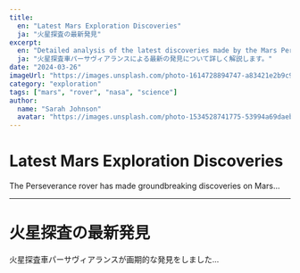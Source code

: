 ```yaml
---
title:
  en: "Latest Mars Exploration Discoveries"
  ja: "火星探査の最新発見"
excerpt:
  en: "Detailed analysis of the latest discoveries made by the Mars Perseverance rover."
  ja: "火星探査車パーサヴィアランスによる最新の発見について詳しく解説します。"
date: "2024-03-26"
imageUrl: "https://images.unsplash.com/photo-1614728894747-a83421e2b9c9"
category: "exploration"
tags: ["mars", "rover", "nasa", "science"]
author:
  name: "Sarah Johnson"
  avatar: "https://images.unsplash.com/photo-1534528741775-53994a69daeb"
---
```


# Latest Mars Exploration Discoveries

The Perseverance rover has made groundbreaking discoveries on Mars...

---

# 火星探査の最新発見

火星探査車パーサヴィアランスが画期的な発見をしました...